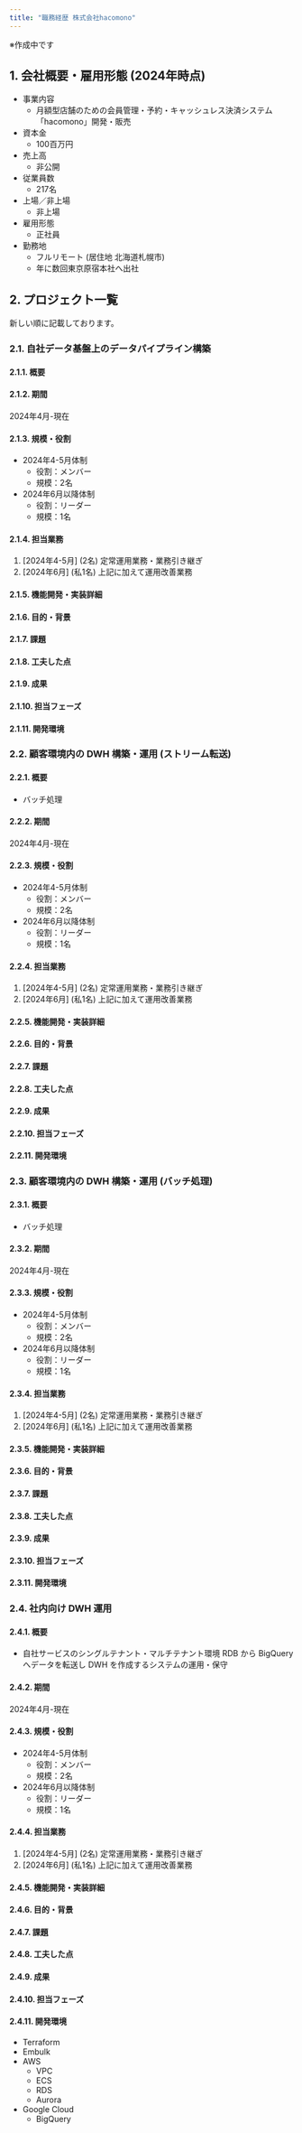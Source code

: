 ```yaml
---
title: "職務経歴 株式会社hacomono"
---
```


※作成中です

## 1. 会社概要・雇用形態 (2024年時点)

- 事業内容
    - 月額型店舗のための会員管理・予約・キャッシュレス決済システム「hacomono」開発・販売
- 資本金
    - 100百万円
- 売上高
    - 非公開
- 従業員数
    - 217名
- 上場／非上場
    - 非上場
- 雇用形態
    - 正社員
- 勤務地
    - フルリモート (居住地 北海道札幌市)
    - 年に数回東京原宿本社へ出社

## 2. プロジェクト一覧

新しい順に記載しております。

### 2.1. 自社データ基盤上のデータパイプライン構築

#### 2.1.1. 概要

#### 2.1.2. 期間

2024年4月-現在

#### 2.1.3. 規模・役割

- 2024年4-5月体制
    - 役割：メンバー
    - 規模：2名
- 2024年6月以降体制
    - 役割：リーダー
    - 規模：1名

#### 2.1.4. 担当業務

1. [2024年4-5月] (2名) 定常運用業務・業務引き継ぎ
1. [2024年6月] (私1名) 上記に加えて運用改善業務

#### 2.1.5. 機能開発・実装詳細

#### 2.1.6. 目的・背景

#### 2.1.7. 課題

#### 2.1.8. 工夫した点

#### 2.1.9. 成果

#### 2.1.10. 担当フェーズ

#### 2.1.11. 開発環境

### 2.2. 顧客環境内の DWH 構築・運用 (ストリーム転送)

#### 2.2.1. 概要

- バッチ処理

#### 2.2.2. 期間

2024年4月-現在

#### 2.2.3. 規模・役割

- 2024年4-5月体制
    - 役割：メンバー
    - 規模：2名
- 2024年6月以降体制
    - 役割：リーダー
    - 規模：1名

#### 2.2.4. 担当業務

1. [2024年4-5月] (2名) 定常運用業務・業務引き継ぎ
1. [2024年6月] (私1名) 上記に加えて運用改善業務

#### 2.2.5. 機能開発・実装詳細

#### 2.2.6. 目的・背景

#### 2.2.7. 課題

#### 2.2.8. 工夫した点

#### 2.2.9. 成果

#### 2.2.10. 担当フェーズ

#### 2.2.11. 開発環境

### 2.3. 顧客環境内の DWH 構築・運用 (バッチ処理)

#### 2.3.1. 概要

- バッチ処理

#### 2.3.2. 期間

2024年4月-現在

#### 2.3.3. 規模・役割

- 2024年4-5月体制
    - 役割：メンバー
    - 規模：2名
- 2024年6月以降体制
    - 役割：リーダー
    - 規模：1名

#### 2.3.4. 担当業務

1. [2024年4-5月] (2名) 定常運用業務・業務引き継ぎ
1. [2024年6月] (私1名) 上記に加えて運用改善業務

#### 2.3.5. 機能開発・実装詳細

#### 2.3.6. 目的・背景

#### 2.3.7. 課題

#### 2.3.8. 工夫した点

#### 2.3.9. 成果

#### 2.3.10. 担当フェーズ

#### 2.3.11. 開発環境

### 2.4. 社内向け DWH 運用

#### 2.4.1. 概要

- 自社サービスのシングルテナント・マルチテナント環境 RDB から BigQuery へデータを転送し DWH を作成するシステムの運用・保守

#### 2.4.2. 期間

2024年4月-現在

#### 2.4.3. 規模・役割

- 2024年4-5月体制
    - 役割：メンバー
    - 規模：2名
- 2024年6月以降体制
    - 役割：リーダー
    - 規模：1名

#### 2.4.4. 担当業務

1. [2024年4-5月] (2名) 定常運用業務・業務引き継ぎ
1. [2024年6月] (私1名) 上記に加えて運用改善業務

#### 2.4.5. 機能開発・実装詳細

#### 2.4.6. 目的・背景

#### 2.4.7. 課題

#### 2.4.8. 工夫した点

#### 2.4.9. 成果

#### 2.4.10. 担当フェーズ

#### 2.4.11. 開発環境

- Terraform
- Embulk
- AWS
    - VPC
    - ECS
    - RDS
    - Aurora
- Google Cloud
    - BigQuery
